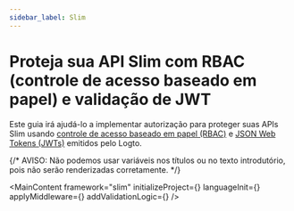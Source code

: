 ```yaml
---
sidebar_label: Slim
---
```




# Proteja sua API Slim com RBAC (controle de acesso baseado em papel) e validação de JWT

Este guia irá ajudá-lo a implementar autorização para proteger suas APIs Slim usando [controle de acesso baseado em papel (RBAC)](/authorization/role-based-access-control) e [JSON Web Tokens (JWTs)](https://auth.wiki/jwt) emitidos pelo Logto.

{/* AVISO: Não podemos usar variáveis nos títulos ou no texto introdutório, pois não serão renderizadas corretamente. */}

<MainContent
  framework="slim"
  initializeProject={<InitProject />}
  languageInit={<Init />}
  applyMiddleware={<ApplyMiddleware />}
  addValidationLogic={<AddValidationLogic framework="slim" />}
/>
